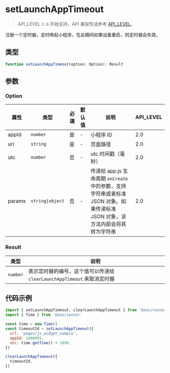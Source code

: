 # setLaunchAppTimeout

> API_LEVEL `2.0` 开始支持，API 兼容性请参考 [API_LEVEL](../../../../guides/framework/device/compatibility.md)。

注册一个定时器，定时唤起小程序，在此期间如果设备重启，则定时器会失效。

## 类型

```ts
function setLaunchAppTimeout(option: Option): Result
```

## 参数

### Option

| 属性   | 类型                            | 必填 | 默认值 | 说明                                                                                                                         | API_LEVEL |
| ------ | ------------------------------- | ---- | ------ | ---------------------------------------------------------------------------------------------------------------------------- | --------- |
| appId  | <code>number</code>             | 是   | -      | 小程序 ID                                                                                                                    | 2.0       |
| url    | <code>string</code>             | 是   | -      | 页面路径                                                                                                                     | 2.0       |
| utc    | <code>number</code>             | 否   | -      | utc 时间戳（毫秒）                                                                                                           | 2.0       |
| params | <code>string&#124;object</code> | 否   | -      | 传递给 app.js 生命周期 `onCreate` 中的参数，支持字符串或者标准 JSON 对象。如果传递标准 JSON 对象，该方法内部会将其转为字符串 | 2.0       |

### Result

| 类型                | 说明                                                                    |
| ------------------- | ----------------------------------------------------------------------- |
| <code>number</code> | 表示定时器的编号，这个值可以传递给 `clearLaunchAppTimeout` 来取消定时器 |

## 代码示例

```js
import { setLaunchAppTimeout, clearLaunchAppTimeout } from '@zos/router'
import { Time } from '@zos/sensor'

const time = new Time()
const timeoutId = setLaunchAppTimeout({
  url: 'pages/js_widget_sample',
  appId: 1000001,
  utc: time.getTime() + 1000,
})

clearLaunchAppTimeout({
  timeoutId,
})
```
